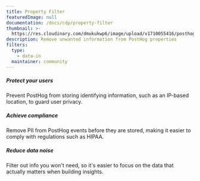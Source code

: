 ```yaml
---
title: Property Filter
featuredImage: null
documentation: /docs/cdp/property-filter
thumbnail: >-
  https://res.cloudinary.com/dmukukwp6/image/upload/v1710055416/posthog.com/contents/cdp/thumbnails/property-filter.png
description: Remove unwanted information from PostHog properties
filters:
  type:
    - data-in
  maintainer: community
---
```


<Section
    divider={false}
    title="Remove unwanted information from PostHog properties to protect user privacy, comply with regulations or just eliminate noise."
    size="full"
    cols={3}
>
    <div>
        <h5>Protect your users</h5>
        <p>Prevent PostHog from storing identifying information, such as an IP-based location, to guard user privacy.</p>
    </div>
    <div>
        <h5>Achieve compliance</h5>
        <p>Remove PII from PostHog events before they are stored, making it easier to comply with regulations such as HIPAA.</p>
    </div>
        <div>
        <h5>Reduce data noise</h5>
        <p>Filter out info you won't need, so it's easier to focus on the data that actually matters when building insights.</p>
    </div>
</Section>

<BorderWrapper>
    <Quote
        imageSource="/images/customers/lukas-witty.jpeg"
        size="md"
        name="Lukas Smith"
        title="CTO & Co-founder, Witty Works"
        quote={`“I have a long history in open source. I found the community very responsive and open to both feedback and code changes. That gave me assurance that, if PostHog can’t do something, there’s a realistic path to building it myself.”`}
    />
</BorderWrapper>

<TutorialsSlider topic="property-filter" />

<Documentation />
